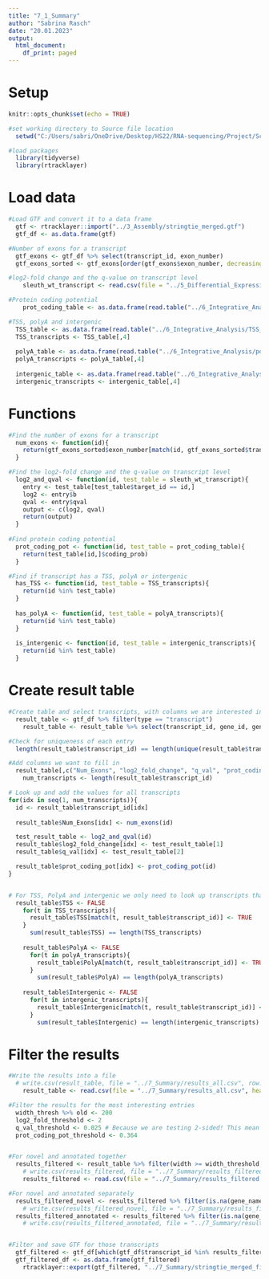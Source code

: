 ---
title: "7_1_Summary"
author: "Sabrina Rasch"
date: "20.01.2023"
output:
  html_document:
    df_print: paged
---

# Setup

```{r message=FALSE, include=FALSE}
knitr::opts_chunk$set(echo = TRUE)

#set working directory to Source file location
  setwd("C:/Users/sabri/OneDrive/Desktop/HS22/RNA-sequencing/Project/Scripts/")

#load packages
  library(tidyverse)
  library(rtracklayer)
```

# Load data

```{r}
#Load GTF and convert it to a data frame
  gtf <- rtracklayer::import("../3_Assembly/stringtie_merged.gtf")
  gtf_df <- as.data.frame(gtf)

#Number of exons for a transcript
  gtf_exons <- gtf_df %>% select(transcript_id, exon_number)
  gtf_exons_sorted <- gtf_exons[order(gtf_exons$exon_number, decreasing = TRUE),]

#log2-fold change and the q-value on transcript level
    sleuth_wt_transcript <- read.csv(file = "../5_Differential_Expression/sleuth_wt_transcript.csv", header = TRUE)

#Protein coding potential
    prot_coding_table <- as.data.frame(read.table("../6_Integrative_Analysis/cpat_output.tsv", header = TRUE, sep="\t"))

#TSS, polyA and intergenic
  TSS_table <- as.data.frame(read.table("../6_Integrative_Analysis/TSS_intersect.tsv", header = FALSE, sep="\t"))
  TSS_transcripts <- TSS_table[,4]
    
  polyA_table <- as.data.frame(read.table("../6_Integrative_Analysis/polyA_intersect.tsv", header = FALSE, sep="\t"))
  polyA_transcripts <- polyA_table[,4]
    
  intergenic_table <- as.data.frame(read.table("../6_Integrative_Analysis/intergenic_intersect.tsv", header = FALSE, sep="\t"))
  intergenic_transcripts <- intergenic_table[,4]
```

# Functions

```{r}
#Find the number of exons for a transcript
  num_exons <- function(id){
    return(gtf_exons_sorted$exon_number[match(id, gtf_exons_sorted$transcript_id)])
  }

#Find the log2-fold change and the q-value on transcript level
  log2_and_qval <- function(id, test_table = sleuth_wt_transcript){
    entry <- test_table[test_table$target_id == id,]
    log2 <- entry$b
    qval <- entry$qval
    output <- c(log2, qval)
    return(output)
  }
  
#Find protein coding potential
  prot_coding_pot <- function(id, test_table = prot_coding_table){
    return(test_table[id,]$coding_prob)
  }

#Find if transcript has a TSS, polyA or intergenic
  has_TSS <- function(id, test_table = TSS_transcripts){
    return(id %in% test_table)
  }
  
  has_polyA <- function(id, test_table = polyA_transcripts){
    return(id %in% test_table)
  }
  
  is_intergenic <- function(id, test_table = intergenic_transcripts){
    return(id %in% test_table)
  }
```

# Create result table

```{r}
#Create table and select transcripts, with columns we are interested in
  result_table <- gtf_df %>% filter(type == "transcript")
    result_table <- result_table %>% select(transcript_id, gene_id, gene_name, width)

#Check for uniqueness of each entry
  length(result_table$transcript_id) == length(unique(result_table$transcript_id))

#Add columns we want to fill in
  result_table[,c("Num_Exons", "log2_fold_change", "q_val", "prot_coding_pot", "TSS", "PolyA", "Intergenic")] <- NA
    num_transcripts <- length(result_table$transcript_id)

# Look up and add the values for all transcripts
for(idx in seq(1, num_transcripts)){
  id <- result_table$transcript_id[idx]
  
  result_table$Num_Exons[idx] <- num_exons(id)

  test_result_table <- log2_and_qval(id)
  result_table$log2_fold_change[idx] <- test_result_table[1]
  result_table$q_val[idx] <- test_result_table[2]

  result_table$prot_coding_pot[idx] <- prot_coding_pot(id)
}


# For TSS, PolyA and intergenic we only need to look up transcripts that are in those tables
  result_table$TSS <- FALSE
    for(t in TSS_transcripts){
      result_table$TSS[match(t, result_table$transcript_id)] <- TRUE
    }
      sum(result_table$TSS) == length(TSS_transcripts)
    
    result_table$PolyA <- FALSE
      for(t in polyA_transcripts){
        result_table$PolyA[match(t, result_table$transcript_id)] <- TRUE
      }
        sum(result_table$PolyA) == length(polyA_transcripts)
    
    result_table$Intergenic <- FALSE
      for(t in intergenic_transcripts){
        result_table$Intergenic[match(t, result_table$transcript_id)] <- TRUE
      }
        sum(result_table$Intergenic) == length(intergenic_transcripts)
```

# Filter the results


```{r}
#Write the results into a file
  # write.csv(result_table, file = "../7_Summary/results_all.csv", row.names = FALSE)
    result_table <- read.csv(file = "../7_Summary/results_all.csv", header = TRUE)

#Filter the results for the most interesting entries
  width_thresh %>% old <- 200
  log2_fold_threshold <- 2
  q_val_threshold <- 0.025 # Because we are testing 2-sided! This mean the significance level is 0.05 
  prot_coding_pot_threshold <- 0.364


#For novel and annotated together
  results_filtered <- result_table %>% filter(width >= width_threshold, prot_coding_pot <= prot_coding_pot_threshold, Num_Exons > 1, log2_fold_change < -log2_fold_threshold | log2_fold_change > log2_fold_threshold, q_val <= q_val_threshold, TSS == TRUE, PolyA == TRUE)
    # write.csv(results_filtered, file = "../7_Summary/results_filtered.csv", row.names = FALSE)
    results_filtered <- read.csv(file = "../7_Summary/results_filtered.csv", header = TRUE)

#For novel and annotated separately
  results_filtered_novel <- results_filtered %>% filter(is.na(gene_name))
    # write.csv(results_filtered_novel, file = "../7_Summary/results_filtered_novel.csv", row.names = FALSE)
  results_filtered_annotated <- results_filtered %>% filter(is.na(gene_name) == FALSE)
    # write.csv(results_filtered_annotated, file = "../7_Summary/results_filtered_annotated.csv", row.names = FALSE)


#Filter and save GTF for those transcripts
  gtf_filtered <- gtf_df[which(gtf_df$transcript_id %in% results_filtered$transcript_id),]
  gtf_filtered_df <- as.data.frame(gtf_filtered)
    rtracklayer::export(gtf_filtered, "../7_Summary/stringtie_merged_filtered.gtf")
```
